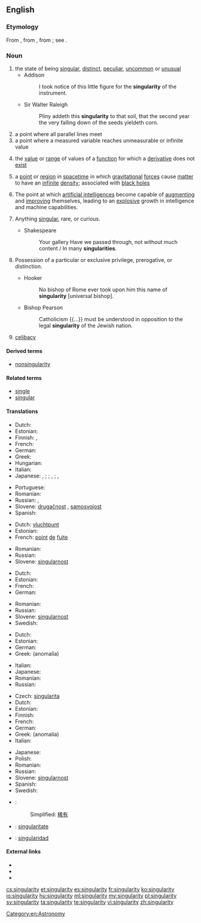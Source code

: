==English==
{{wikipedia|lang=en}}

===Etymology===
From {{etyl|fro|en}} {{term|singularite|lang=fro}}, from {{etyl|LL.|en}} {{term|singularitas||singleness}}, from {{etyl|la|en}} {{term|singularis|lang=la||single}}; see {{term|singular}}.

===Noun===
{{en-noun|singularities|-}}

# the state of being [[singular]], [[distinct]], [[peculiar]], [[uncommon]] or [[unusual]]
#* Addison
#*: I took notice of this little figure for the '''singularity''' of the instrument.
#* Sir Walter Raleigh
#*: Pliny addeth this '''singularity''' to that soil, that the second year the very falling down of the seeds yieldeth corn.
# a point where all parallel lines meet
# a point where a measured variable reaches unmeasurable or infinite value
# {{context|mathematics|lang=en}} the [[value]] or [[range]] of values of a [[function]] for which a [[derivative]] does not [[exist]]
# {{context|physics|lang=en}} a [[point]] or [[region]] in [[spacetime]] in which [[gravitational]] [[force]]s cause [[matter]] to have an [[infinite]] [[density]]; associated with [[black hole]]s
# The point at which [[artificial intelligence]]s become capable of [[augment]]ing and [[improve|improving]] themselves, leading to an [[explosive]] growth in intelligence and machine capabilities.
# {{context|obsolete|lang=en}} Anything [[singular]], rare, or curious.
#* Shakespeare
#*: Your gallery Have we passed through, not without much content / In many '''singularities'''.
# {{context|obsolete|lang=en}} Possession of a particular or exclusive privilege, prerogative, or distinction.
#* Hooker
#*: No bishop of Rome ever took upon him this name of '''singularity''' [universal bishop].
#* Bishop Pearson
#*: Catholicism {{...}} must be understood in opposition to the legal '''singularity''' of the Jewish nation.
# {{context|obsolete|lang=en}} [[celibacy]]
#: {{rfquotek|Jeremy Taylor}}

====Derived terms====
* [[nonsingularity]]

====Related terms====
* [[single]]
* [[singular]]

====Translations====
{{trans-top|peculiar state or occurrence}}
* Dutch: {{t-|nl|bijzonderheid}} {{f}}
* Estonian: {{t+|et|singulaarsus}}
* Finnish: {{t-|fi|erikoisuus}}, {{t-|fi|omituisuus}}
* French: {{t+|fr|singularité|f}}
* German: {{t+|de|Eigenheit|f}}
* Greek: {{t+|el|ιδιομορφία|f|tr=idiomorfía}}
* Hungarian: {{t-|hu|szingularitás}}
* Italian: {{t-|it|singolarità|f}}
* Japanese: {{qualifier|singular}} {{t-|ja|単独性|tr=tandokusē}}, {{t-|ja|単一性|tr=tan'itsusē}}; {{qualifier|uncommon}} {{t-|ja|特異性|tr=tokuisē}}; {{qualifier|odd}} {{t+|ja|奇妙|tr=kimyō}}, {{t-|ja|風変わり|tr=fūgawari}}; {{qualifier|supremely rare}} {{t+|ja|非凡|tr=hibon}}, {{t-|ja|希有|tr=keu}}
{{trans-mid}}
* Portuguese: {{t-|pt|singularidade|f}}
* Romanian: {{t+|ro|singularitate|f}}
* Russian: {{t+|ru|своеобразие|n|tr=svojeobrázije|sc=Cyrl}}, {{t+|ru|самобытность|f|tr=samobýtnostʹ|sc=Cyrl}}
* Slovene: [[drugačnost]] {{f}}, [[samosvojost]] {{f}}
* Spanish: {{t-|es|singularidad|f}}
{{trans-bottom}}

{{trans-top|point where all lines meet}}
* Dutch: [[vluchtpunt]] {{n}}
* Estonian: {{t+|et|singulaarsus}}
* French: [[point]] {{m}} [[de]] [[fuite]]
{{trans-mid}}
* Romanian: {{t-|ro|punct de întâlnire|n}}
* Russian: {{t+|ru|сингулярность|f|tr=singuljárnostʹ}}
* Slovene: [[singularnost]] {{f}}
{{trans-bottom}}

{{trans-top|point where infinite value is reached}}
* Dutch: {{t+|nl|singulariteit|f}}
* Estonian: {{t+|et|singulaarsus}}
* French: {{t+|fr|singularité|f}}
* German: {{t+|de|Singularität|f}}
{{trans-mid}}
* Romanian: {{t+|ro|singularitate|f}}
* Russian: {{t+|ru|сингулярность|f|tr=singuljárnostʹ}}
* Slovene: [[singularnost]] {{f}}
* Swedish: {{t-|sv|singularitet|c}}
{{trans-bottom}}

{{trans-top|mathematics: value for which a derivative does not exist}}
* Dutch: {{t+|nl|singulariteit|f}}
* Estonian: {{t+|et|singulaarsus}}
* German: {{t+|de|Singularität|f}}
* Greek: {{t+|el|ανωμαλία|f}} (anomalía)
{{trans-mid}}
* Italian: {{t-|it|singolarità|f}}
* Japanese: {{t-|ja|特異点|tr=tokuiten}}
* Romanian: {{t+|ro|singularitate|f}}
* Russian: {{t+|ru|сингулярность|f|tr=singuljárnostʹ}}
{{trans-bottom}}

{{trans-top|physics: point of infinite density}}
* Czech: [[singularita]] {{f}}
* Dutch: {{t+|nl|singulariteit|f}}
* Estonian: {{t+|et|singulaarsus}}
* Finnish: {{t-|fi|singulariteetti}}
* French: {{t+|fr|singularité|f}}
* German: {{t+|de|Singularität|f}}
* Greek: {{t+|el|ανωμαλία|f}} (anomalía)
* Italian: {{t-|it|singolarità|f}}
{{trans-mid}}
* Japanese: {{t-|ja|特異点|tr=tokuiten}}
* Polish: {{t-|pl|osobliwość|f}}
* Romanian: {{t+|ro|singularitate|f}}
* Russian: {{t+|ru|сингулярность|f|tr=singuljárnostʹ}}
* Slovene: [[singularnost]] {{f}}
* Spanish: {{t-|es|singularidad|f}}
* Swedish: {{t-|sv|singularitet|c}}
{{trans-bottom}}

{{checktrans-top}}
* {{ttbc|cmn}}:
*: Simplified: [[稀有]]
* {{ttbc|ia}}: [[singularitate]]
* {{ttbc|es}}: [[singularidad]] {{f}}
{{trans-bottom}}

====External links====
* {{R:Webster 1913}}
* {{R:Century 1911}}
* {{R:OneLook}}

[[Category:en:Astronomy]]

[[cs:singularity]]
[[et:singularity]]
[[es:singularity]]
[[fr:singularity]]
[[ko:singularity]]
[[io:singularity]]
[[hu:singularity]]
[[ml:singularity]]
[[my:singularity]]
[[pl:singularity]]
[[sv:singularity]]
[[ta:singularity]]
[[te:singularity]]
[[vi:singularity]]
[[zh:singularity]]